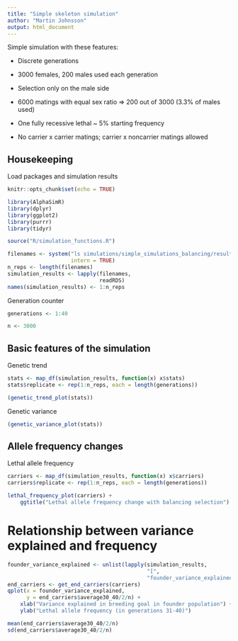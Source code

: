 ```yaml
---
title: "Simple skeleton simulation"
author: "Martin Johnsson"
output: html_document
---
```


Simple simulation with these features:

* Discrete generations

* 3000 females, 200 males used each generation

* Selection only on the male side

* 6000 matings with equal sex ratio => 200 out of 3000 (3.3% of males used)

* One fully recessive lethal ~ 5% starting frequency

* No carrier x carrier matings; carrier x noncarrier matings allowed

## Housekeeping

Load packages and simulation results

```r
knitr::opts_chunk$set(echo = TRUE)
```

```r
library(AlphaSimR)
library(dplyr)
library(ggplot2)
library(purrr)
library(tidyr)

source("R/simulation_functions.R")
```

```r
filenames <- system("ls simulations/simple_simulations_balancing/results_*.Rds",
                    intern = TRUE)
n_reps <- length(filenames)
simulation_results <- lapply(filenames,
                             readRDS)
names(simulation_results) <- 1:n_reps
```

Generation counter

```r
generations <- 1:40
```


```r
n <- 3000
```


## Basic features of the simulation

Genetic trend

```r
stats <- map_df(simulation_results, function(x) x$stats)
stats$replicate <- rep(1:n_reps, each = length(generations))

(genetic_trend_plot(stats))
```

Genetic variance

```r
(genetic_variance_plot(stats))
```

## Allele frequency changes

Lethal allele frequency

```r
carriers <- map_df(simulation_results, function(x) x$carriers)
carriers$replicate <- rep(1:n_reps, each = length(generations))

lethal_frequency_plot(carriers) +
    ggtitle("Lethal allele frequency change with balancing selection")
```


# Relationship between variance explained and frequency

```r
founder_variance_explained <- unlist(lapply(simulation_results,
                                            "[",
                                            "founder_variance_explained_by_lethal"))
end_carriers <- get_end_carriers(carriers)
qplot(x = founder_variance_explained,
      y = end_carriers$average30_40/2/n) +
    xlab("Variance explained in breeding goal in founder population") +
    ylab("Lethal allele frequency (in generations 31-40)")
```

```r
mean(end_carriers$average30_40/2/n)
sd(end_carriers$average30_40/2/n)
```


